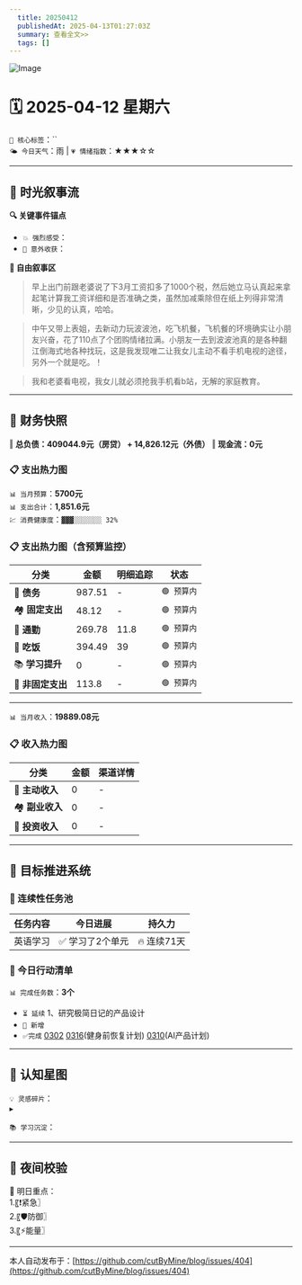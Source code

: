 ```yaml
---
  title: 20250412
  publishedAt: 2025-04-13T01:27:03Z
  summary: 查看全文>>
  tags: []
---
```


![Image](https://github.com/user-attachments/assets/c15fb260-faee-4a52-8b7c-8c7273037a99)

# 🗓️ 2025-04-12 星期六
`🔑 核心标签`：``  
`🌤️ 今日天气`：雨 | `💗 情绪指数`：★★★☆☆  

---


## 🌊 **时光叙事流**
**🔍 关键事件锚点**  
- `💥 强烈感受`：            
- `🎉 意外收获`：      

**📖 自由叙事区**  
> 早上出门前跟老婆说了下3月工资扣多了1000个税，然后她立马认真起来拿起笔计算我工资详细和是否准确之类，虽然加减乘除但在纸上列得非常清晰，少见的认真，哈哈。

> 中午又带上表姐，去新动力玩波波池，吃飞机餐，飞机餐的环境确实让小朋友兴奋，花了110点了个团购情绪拉满。小朋友一去到波波池真的是各种翻江倒海式地各种找玩，这是我发现唯二让我女儿主动不看手机电视的途径，另外一个就是吃。！

> 我和老婆看电视，我女儿就必须抢我手机看b站，无解的家庭教育。

---

## 💸 **财务快照**
‖ **总负债：409044.9元（房贷） + 14,826.12元（外债）**
‖ **现金流：0元**

### 📋 支出热力图

`📊 当月预算`：**5700元**  
`📊 支出合计`：**1,851.6元**  
`💹 消费健康度`：`▓▓▓░░░░░░░ 32%`  
### 📋 支出热力图（含预算监控）
| 分类         | 金额    | 明细追踪                  | 状态           |
|--------------|---------|---------------------------|----------------|
| 🏦 **债务**    | 987.51   | -    | `🟢 预算内`   |
| 🏘️ **固定支出** | 48.12     |  -   | `🟢 预算内`     |
| 🚌 **通勤**     | 269.78      | 11.8      | `🟢 预算内`     |
| 🍜 **吃饭**     |  394.49   | 39   | `🟢 预算内`   |
| 📚 **学习提升** | 0      | -       | `🟢 预算内`     |
| 🎲 **非固定支出** | 113.8     | -     | `🟢 预算内`  |
---

`📊 当月收入`：**19889.08元**  

### 📋 收入热力图
| 分类         | 金额    | 渠道详情             |
|--------------|---------|-------------------------|
| 🏦 **主动收入**  | 0                | -        |
| 🏘️ **副业收入**  | 0                | -        |
| 🚌 **投资收入**  | 0                | -        |



---

## 🎯 **目标推进系统**

### 🔄 连续性任务池
| 任务内容                | 今日进展          | 持久力     |
|-------------------------|-------------------|------------|
| 英语学习         | ✅ 学习了2个单元 | 🔥 连续71天  |



### 📌 今日行动清单

`📊 完成任务数`：**3个**  
- `⏳ 延续` 1、研究极简日记的产品设计             
- `🚩 新增`   
- `✅完成` [0302](note://WEB9685e40ae7a6464db1196641a1ffd0ee)   [0316](note://WEBc1fcc89ec3e741538b703e8017b38c9f)(健身前恢复计划)  [0310](note://WEBfc89f9187c014fbe9fab88e2d09b4bde)(AI产品计划)


---

## 🌌 **认知星图**
`💡 灵感碎片`：  
▸ 


`📚 学习沉淀`：  
> 

---

## 🌃 夜间校验

🚀 明日重点：  
1.〖❗紧急〗  
2.〖🛡️防御〗  
3.〖⚡能量〗

---
本人自动发布于：[https://github.com/cutByMine/blog/issues/404](https://github.com/cutByMine/blog/issues/404)
